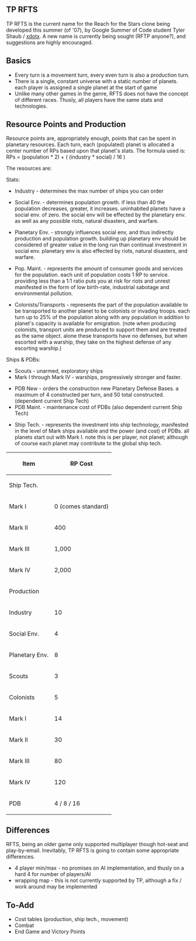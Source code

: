 == TP RFTS ==
TP RFTS is the current name for the Reach for the Stars clone being developed this summer (of '07), by Google Summer of Code student Tyler Shaub / [[User:Xdotx|xdotx]]. A new name is currently being sought (RFTP anyone?), and suggestions are highly encouraged.


== Basics ==
* Every turn is a movement turn, every even turn is also a production turn.
* There is a single, constant universe with a static number of planets. each player is assigned a single planet at the start of game
* Unlike many other games in the genre, RFTS does not have the concept of different races. Thusly, all players have the same stats and technologies.


== Resource Points and Production == 
Resource points are, appropriately enough, points that can be spent in planetary resources. Each turn, each (populated) planet is allocated a center number of RPs based upon that planet's stats. The formula used is: RPs = (population * 2) + ( (industry * social) / 16 )

The resources are:

Stats:
* Industry -  determines the max number of ships you can order

* Social Env. - determines population growth. if less than 40 the population decreases, greater, it increases. uninhabited planets have a social env. of zero. the social env will be effected by the planetary env. as well as any possible riots, natural disasters, and warfare.

* Planetary Env. - strongly influences social env, and thus indirectly production and population growth. building up planetary env should be considered of greater value in the long run than continual investment in social env. planetary env is also effected by riots, natural disasters, and warfare.

* Pop. Maint. - represents the amount of consumer goods and services for the population. each unit of population costs 1 RP to service. providing less than a 1:1 ratio puts you at risk for riots and unrest manifested in the form of low birth-rate, industrial sabotage and environmental pollution.

* Colonists/Transports - represents the part of the population available to be transported to another planet to be colonists or invading troops. each turn up to 25% of the population along with any population in addition to planet's capacity is available for emigration. (note when producing colonists, transport units are produced to support them and are treated as the same object. alone these transports have no defenses, but when escorted with a warship, they take on the highest defense of any escorting warship.)

Ships & PDBs:
* Scouts - unarmed, exploratory ships
* Mark I through Mark IV - warships, progressively stronger and faster.

* PDB New - orders the construction new Planetary Defense Bases. a maximum of 4 constructed per turn, and 50 total constructed. (dependent current Ship Tech)
* PDB Maint. - maintenance cost of PDBs (also dependent current Ship Tech)

* Ship Tech. - represents the investment into ship technology, manifested in the level of Mark ships available and the power (and cost) of PDBs. all planets start out with Mark I. note this is per player, not planet; although of course each planet may contribute to the global ship tech.


{| border="1" cellpadding="1"
|-----
! Item ||  RP Cost
|-----
! Ship Tech.
|-----
| Mark I || 0 (comes standard)
|-----
| Mark II || 400
|-----
| Mark III || 1,000
|-----
| Mark IV || 2,000
|-----
! Production
|-----
| Industry || 10
|-----
| Social Env. || 4
|-----
| Planetary Env. || 8
|-----
| Scouts || 3
|-----
| Colonists || 5
|-----
| Mark I || 14
|-----
| Mark II || 30
|-----
| Mark III || 80
|-----
| Mark IV || 120
|-----
| PDB || 4 / 8 / 16
|}


== Differences ==
RFTS, being an older game only supported multiplayer though hot-seat and play-by-email. Inevitably, TP RFTS is going to contain some appropriate differences.

* 4 player min/max - no promises on AI implementation, and thusly on a hard 4 for number of players/AI
* wrapping map - this is not currently supported by TP, although a fix / work around may be implemented


== To-Add ==
* Cost tables (production, ship tech., movement)
* Combat
* End Game and Victory Points